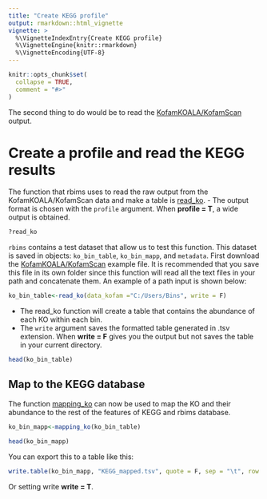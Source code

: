 ```yaml
---
title: "Create KEGG profile"
output: rmarkdown::html_vignette
vignette: >
  %\VignetteIndexEntry{Create KEGG profile}
  %\VignetteEngine{knitr::rmarkdown}
  %\VignetteEncoding{UTF-8}
---
```


```r
knitr::opts_chunk$set(
  collapse = TRUE,
  comment = "#>"
)
```


The second thing to do would be to read the [KofamKOALA/KofamScan](https://github.com/mirnavazquez/RbiMs/blob/main/inst/extdata/KEGG_bins.txt) output. 

# Create a profile and read the KEGG results

The function that rbims uses to read the raw output from the KofamKOALA/KofamScan data and make a table is [read_ko](https://mirnavazquez.github.io/RbiMs/reference/read_ko.html).
-   The output format is chosen with the `profile` argument. When **profile = T**, a wide output is obtained.


```r
?read_ko
```

`rbims` contains a test dataset that allow us to test this function. This dataset is saved in objects: `ko_bin_table`, `ko_bin_mapp`, and `metadata`. First download the [KofamKOALA/KofamScan](https://github.com/mirnavazquez/RbiMs/blob/main/inst/extdata/KEGG_bins.txt) example file. It is recommended that you save this file in its own folder since this function will read all the text files in your path and concatenate them. An example of a path input is shown below: 

```r
ko_bin_table<-read_ko(data_kofam ="C:/Users/Bins", write = F)
```

-   The read_ko function will create a table that contains the abundance of each KO within each bin.  
-   The `write` argument saves the formatted table generated in .tsv extension. When **write = F** gives you the output but not saves the table in your current directory. 

```r
head(ko_bin_table)
```

## Map to the KEGG database

The function [mapping_ko](https://mirnavazquez.github.io/RbiMs/reference/mapping_ko.html) can now be used to map the KO and their abundance to the rest of the features of KEGG and rbims database.

```r
ko_bin_mapp<-mapping_ko(ko_bin_table)
```

```r
head(ko_bin_mapp)
```

You can export this to a table like this:

```r
write.table(ko_bin_mapp, "KEGG_mapped.tsv", quote = F, sep = "\t", row.names = F, col.names = T)
```

Or setting write  **write = T**. 

